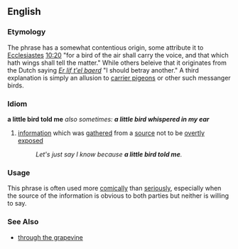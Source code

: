 ==English==

=== Etymology ===
The phrase has a somewhat contentious origin, some attribute it to [[Ecclesiastes]] [[wikisource:Bible%2C_English%2C_King_James%2C_Ecclesiastes#Chapter_10|10:20]] "for a bird of the air shall carry the voice, and that which hath wings shall tell the matter."  While others beleive that it originates from the Dutch saying ''[[Er lif t'el baerd]]'' "I should betray another."  A third explanation is simply an allusion to [[carrier pigeon]]s or other such messanger birds.

===Idiom===
'''a little bird told me''' ''also sometimes: '''a little bird whispered in my ear'''''
# [[information]] which was [[gathered]] from a [[source]] not to be [[overtly]] [[exposed]]
#: ''Let's just say I know because '''a little bird told me'''.''

=== Usage ===
This phrase is often used more [[comically]] than [[seriously]], especially when the source of the information is obvious to both parties but neither is willing to say.

=== See Also ===
*[[through the grapevine]]